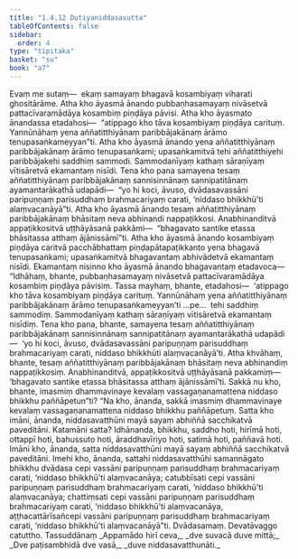 ```yaml
---
title: "1.4.12 Dutiyaniddasasutta"
tableOfContents: false
sidebar:
  order: 4
type: "tipitaka"
basket: "su"
book: "a7"
---
```



<DynamicBreadcrumb />

<Division number="43" book="a7" bookNo="16" page="425">

<Paragraph number="215" book="a7">
Evaṃ me sutaṃ—  ekaṃ samayaṃ bhagavā kosambiyaṃ viharati ghositārāme. Atha kho āyasmā ānando pubbaṇhasamayaṃ nivāsetvā pattacīvaramādāya kosambiṃ piṇḍāya pāvisi. Atha kho āyasmato ānandassa etadahosi—  “atippago kho tāva kosambiyaṃ piṇḍāya carituṃ. Yannūnāhaṃ yena aññatitthiyānaṃ paribbājakānaṃ ārāmo tenupasaṅkameyyan”ti. Atha kho āyasmā ānando yena aññatitthiyānaṃ paribbājakānaṃ ārāmo tenupasaṅkami; upasaṅkamitvā tehi aññatitthiyehi paribbājakehi saddhiṃ sammodi. Sammodanīyaṃ kathaṃ sāraṇīyaṃ vītisāretvā ekamantaṃ nisīdi.
</Paragraph>

<Paragraph number="216" book="a7">
Tena kho pana samayena tesaṃ aññatitthiyānaṃ paribbājakānaṃ sannisinnānaṃ sannipatitānaṃ ayamantarākathā udapādi—  “yo hi koci, āvuso, dvādasavassāni paripuṇṇaṃ parisuddhaṃ brahmacariyaṃ carati, ‘niddaso bhikkhū’ti alaṃvacanāyā”ti.
</Paragraph>

<Paragraph number="217" book="a7">
Atha kho āyasmā ānando tesaṃ aññatitthiyānaṃ paribbājakānaṃ bhāsitaṃ neva abhinandi nappaṭikkosi. Anabhinanditvā appaṭikkositvā uṭṭhāyāsanā pakkāmi—  “bhagavato santike etassa bhāsitassa atthaṃ ājānissāmī”ti. Atha kho āyasmā ānando kosambiyaṃ piṇḍāya caritvā pacchābhattaṃ piṇḍapātapaṭikkanto yena bhagavā tenupasaṅkami; upasaṅkamitvā bhagavantaṃ abhivādetvā ekamantaṃ nisīdi. Ekamantaṃ nisinno kho āyasmā ānando bhagavantaṃ etadavoca—
</Paragraph>

<Paragraph number="218" book="a7">
“Idhāhaṃ, bhante, pubbaṇhasamayaṃ nivāsetvā pattacīvaramādāya kosambiṃ piṇḍāya pāvisiṃ. Tassa mayhaṃ, bhante, etadahosi—  ‘atippago kho tāva kosambiyaṃ piṇḍāya carituṃ. Yannūnāhaṃ yena aññatitthiyānaṃ paribbājakānaṃ ārāmo tenupasaṅkameyyan’ti …pe…  tehi saddhiṃ sammodiṃ. Sammodanīyaṃ kathaṃ sāraṇīyaṃ vītisāretvā ekamantaṃ nisīdiṃ.
</Paragraph>

<Paragraph number="219" book="a7">
Tena kho pana, bhante, samayena tesaṃ aññatitthiyānaṃ paribbājakānaṃ sannisinnānaṃ sannipatitānaṃ ayamantarākathā udapādi—  ‘yo hi koci, āvuso, dvādasavassāni paripuṇṇaṃ parisuddhaṃ brahmacariyaṃ carati, niddaso bhikkhūti alaṃvacanāyā’ti. Atha khvāhaṃ, bhante, tesaṃ aññatitthiyānaṃ paribbājakānaṃ bhāsitaṃ neva abhinandiṃ nappaṭikkosiṃ. Anabhinanditvā, appaṭikkositvā uṭṭhāyāsanā pakkamiṃ—  ‘bhagavato santike etassa bhāsitassa atthaṃ ājānissāmī’ti. Sakkā nu kho, bhante, imasmiṃ dhammavinaye kevalaṃ vassagaṇanamattena niddaso bhikkhu paññāpetun”ti?
</Paragraph>

<Paragraph number="220" book="a7">
“Na kho, ānanda, sakkā imasmiṃ dhammavinaye kevalaṃ vassagaṇanamattena niddaso bhikkhu paññāpetuṃ. Satta kho imāni, ānanda, niddasavatthūni mayā sayaṃ abhiññā sacchikatvā paveditāni.
</Paragraph>

<Paragraph number="221" book="a7">
Katamāni satta? Idhānanda, bhikkhu, saddho hoti, hirīmā hoti, ottappī hoti, bahussuto hoti, āraddhavīriyo hoti, satimā hoti, paññavā hoti. Imāni kho, ānanda, satta niddasavatthūni mayā sayaṃ abhiññā sacchikatvā paveditāni. Imehi kho, ānanda, sattahi niddasavatthūhi samannāgato bhikkhu dvādasa cepi vassāni paripuṇṇaṃ parisuddhaṃ brahmacariyaṃ carati, ‘niddaso bhikkhū’ti alaṃvacanāya; catubbīsati cepi vassāni paripuṇṇaṃ parisuddhaṃ brahmacariyaṃ carati, ‘niddaso bhikkhū’ti alaṃvacanāya; chattiṃsati cepi vassāni paripuṇṇaṃ parisuddhaṃ brahmacariyaṃ carati, ‘niddaso bhikkhū’ti alaṃvacanāya, aṭṭhacattārīsañcepi vassāni paripuṇṇaṃ parisuddhaṃ brahmacariyaṃ carati, ‘niddaso bhikkhū’ti alaṃvacanāyā”ti.

</Paragraph>
</Division>

<Paragraph number="222" type="center" book="a7">
Dvādasamaṃ.



</Paragraph>

<Paragraph number="223" type="center" book="a7">
Devatāvaggo catuttho.



</Paragraph>

<Paragraph number="224" type="center" book="a7">
Tassuddānaṃ


</Paragraph>

<Paragraph number="225" type="verses" book="a7">
_Appamādo hirī ceva,_  
_dve suvacā duve mittā;_  
_Dve paṭisambhidā dve vasā,_  
_duve niddasavatthunāti._
</Paragraph>